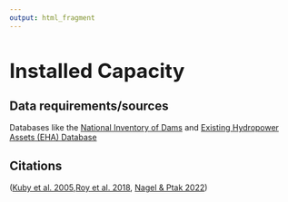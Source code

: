 ```yaml
---
output: html_fragment
---
```

<style type="text/css">
  h1{
  font-size: 2.5em;
}
</style>

# Installed Capacity

## Data requirements/sources
Databases like the [National Inventory of Dams](https://nid.usace.army.mil/#/) and [Existing Hydropower Assets (EHA) Database](https://doi.org/10.21951/EHA_FY2022/1865282)

## Citations
([Kuby et al. 2005](https://doi.org/10.1016/j.advwatres.2004.12.015),[Roy et al. 2018](https://doi.org/10.1073/pnas.1807437115), [Nagel & Ptak 2022](https://doi.org/10.1080/07900627.2020.1856050))